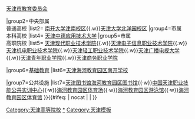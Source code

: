 {{Navbox
|name=天津海河教育园区
|title=[[海河教育园区|天津海河教育园区]]
|image=
|style = text-align:left;
|groupstyle = width:7em;text-align:center;
|above= 相关：[[天津市大学列表]]{{.w}}[[天津市教育委员会]]

|group2=中央部属<br/>普通高校
|list2= [[南开大学津南校区]]{{.w}}[[天津大学北洋园校区]]
|group4=市属<br/>本科高校
|list4= [[天津中德应用技术大学]]
|group5=市属<br/>高职院校
|list5= [[天津现代职业技术学院]]{{.w}}[[天津电子信息职业技术学院]]{{.w}}[[天津机电职业技术学院]]{{.w}}[[天津轻工职业技术学院]]{{.w}}[[天津广播电视大学]]{{.w}}[[天津青年职业学院]]{{.w}}[[天津商务职业学院]]

|group6=[[基础教育]]
|list6=[[天津海河教育园区南开学校]]

|group7=公共设施
|list7=[[天津图书馆|天津图书馆海河教育园区图书馆]]{{·w}}[[中国天津职业技能公共实训中心]]{{·w}}[[海河教育园体育中心|海河教育园区体育场]]{{·w}}[[海河教育园体育中心|海河教育园区游泳馆]]{{·w}}[[海河教育园体育中心|海河教育园区体育馆]]
}}<includeonly>{{#ifeq: {{{1}}} | nocat | <!--空--> | [[Category:天津高等院校]] }}</includeonly><noinclude>

[[Category:天津海河教育园区|*]]
[[Category:天津模板]]
</noinclude>